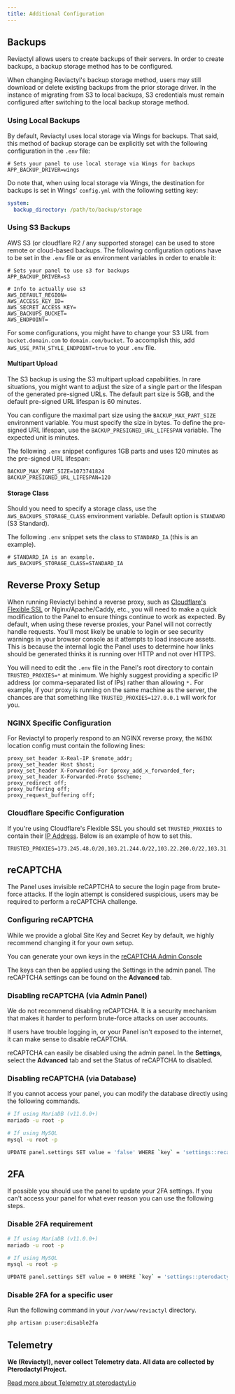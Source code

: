 ```yaml
---
title: Additional Configuration
---
```


## Backups

Reviactyl allows users to create backups of their servers. In order to create backups, a backup storage method has to be configured.

When changing Reviactyl's backup storage method, users may still download or delete existing backups from the prior storage driver. In the instance of migrating from S3 to local backups, S3 credentials must remain configured after switching to the local backup storage method.

### Using Local Backups

By default, Reviactyl uses local storage via Wings for backups. That said, this method of backup storage can be explicitly set with the following configuration in the `.env` file:

```dotenv
# Sets your panel to use local storage via Wings for backups
APP_BACKUP_DRIVER=wings
```
Do note that, when using local storage via Wings, the destination for backups is set in Wings' `config.yml` with the following setting key:

```yaml
system:
  backup_directory: /path/to/backup/storage
```

### Using S3 Backups

AWS S3 (or cloudflare R2 / any supported storage) can be used to store remote or cloud-based backups. The following configuration options have to be set in the `.env` file or as environment variables in order to enable it:

```dotenv
# Sets your panel to use s3 for backups
APP_BACKUP_DRIVER=s3

# Info to actually use s3
AWS_DEFAULT_REGION=
AWS_ACCESS_KEY_ID=
AWS_SECRET_ACCESS_KEY=
AWS_BACKUPS_BUCKET=
AWS_ENDPOINT=
```

For some configurations, you might have to change your S3 URL from `bucket.domain.com` to `domain.com/bucket`. To accomplish this, add `AWS_USE_PATH_STYLE_ENDPOINT=true` to your `.env` file.

#### Multipart Upload

The S3 backup is using the S3 multipart upload capabilities. In rare situations, you might want to adjust the size of a single part or the lifespan of the generated pre-signed URLs. The default part size is 5GB, and the default pre-signed URL lifespan is 60 minutes.

You can configure the maximal part size using the `BACKUP_MAX_PART_SIZE` environment variable. You must specify the size in bytes. To define the pre-signed URL lifespan, use the `BACKUP_PRESIGNED_URL_LIFESPAN` variable. The expected unit is minutes.

The following `.env` snippet configures 1GB parts and uses 120 minutes as the pre-signed URL lifespan:

```dotenv
BACKUP_MAX_PART_SIZE=1073741824
BACKUP_PRESIGNED_URL_LIFESPAN=120
```

#### Storage Class

Should you need to specify a storage class, use the `AWS_BACKUPS_STORAGE_CLASS` environment variable. Default option is `STANDARD` (S3 Standard).

The following `.env` snippet sets the class to `STANDARD_IA` (this is an example).

```dotenv
# STANDARD_IA is an example.
AWS_BACKUPS_STORAGE_CLASS=STANDARD_IA
```

## Reverse Proxy Setup

When running Reviactyl behind a reverse proxy, such as [Cloudflare's Flexible SSL](https://support.cloudflare.com/hc/en-us/articles/200170416-What-do-the-SSL-options-mean-) or Nginx/Apache/Caddy, etc., you will need to make a quick modification to the Panel to ensure things continue to work as expected. By default, when using these reverse proxies, your Panel will not correctly handle requests. You'll most likely be unable to login or see security warnings in your browser console as it attempts to load insecure assets. This is because the internal logic the Panel uses to determine how links should be generated thinks it is running over HTTP and not over HTTPS.

You will need to edit the `.env` file in the Panel's root directory to contain `TRUSTED_PROXIES=*` at minimum. We highly suggest providing a specific IP address (or comma-separated list of IPs) rather than allowing `*.` For example, if your proxy is running on the same machine as the server, the chances are that something like `TRUSTED_PROXIES=127.0.0.1` will work for you.

### NGINX Specific Configuration

For Reviactyl to properly respond to an NGINX reverse proxy, the `NGINX` location config must contain the following lines:

```nginx
proxy_set_header X-Real-IP $remote_addr;
proxy_set_header Host $host;
proxy_set_header X-Forwarded-For $proxy_add_x_forwarded_for;
proxy_set_header X-Forwarded-Proto $scheme;
proxy_redirect off;
proxy_buffering off;
proxy_request_buffering off;
```

### Cloudflare Specific Configuration

If you're using Cloudflare's Flexible SSL you should set `TRUSTED_PROXIES` to contain their [IP Address](https://www.cloudflare.com/ips/). Below is an example of how to set this.

```dotenv
TRUSTED_PROXIES=173.245.48.0/20,103.21.244.0/22,103.22.200.0/22,103.31.4.0/22,141.101.64.0/18,108.162.192.0/18,190.93.240.0/20,188.114.96.0/20,197.234.240.0/22,198.41.128.0/17,162.158.0.0/15,104.16.0.0/13,104.24.0.0/14,172.64.0.0/13,131.0.72.0/22
```

## reCAPTCHA

The Panel uses invisible reCAPTCHA to secure the login page from brute-force attacks. If the login attempt is considered suspicious, users may be required to perform a reCAPTCHA challenge.

### Configuring reCAPTCHA

While we provide a global Site Key and Secret Key by default, we highly recommend changing it for your own setup.

You can generate your own keys in the [reCAPTCHA Admin Console](https://www.google.com/recaptcha/admin)

The keys can then be applied using the Settings in the admin panel. The reCAPTCHA settings can be found on the **Advanced** tab.

### Disabling reCAPTCHA (via Admin Panel)

<Callout type="warning" title="Security Warning">
  We do not recommend disabling reCAPTCHA. It is a security mechanism that makes it harder to perform brute-force attacks on user accounts.
</Callout>

If users have trouble logging in, or your Panel isn't exposed to the internet, it can make sense to disable reCAPTCHA.

reCAPTCHA can easily be disabled using the admin panel. In the **Settings**, select the **Advanced** tab and set the Status of reCAPTCHA to disabled.

### Disabling reCAPTCHA (via Database)

If you cannot access your panel, you can modify the database directly using the following commands.

```bash
# If using MariaDB (v11.0.0+)
mariadb -u root -p

# If using MySQL
mysql -u root -p
```

```bash
UPDATE panel.settings SET value = 'false' WHERE `key` = 'settings::recaptcha:enabled';
```

## 2FA

If possible you should use the panel to update your 2FA settings. If you can't access your panel for what ever reason you can use the following steps.

### Disable 2FA requirement

```bash
# If using MariaDB (v11.0.0+)
mariadb -u root -p

# If using MySQL
mysql -u root -p
```

```bash
UPDATE panel.settings SET value = 0 WHERE `key` = 'settings::pterodactyl:auth:2fa_required';
```

### Disable 2FA for a specific user

Run the following command in your `/var/www/reviactyl` directory.

```bash
php artisan p:user:disable2fa
```

## Telemetry

**We (Reviactyl), never collect Telemetry data. All data are collected by Pterodactyl Project.**

[Read more about Telemetry at pterodactyl.io](https://pterodactyl.io/panel/1.0/additional_configuration.html#telemetry)
